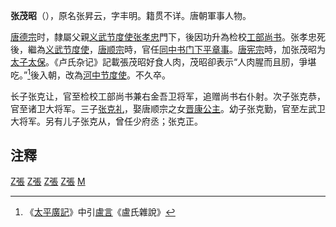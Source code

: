 '''张茂昭'''（{{bd|762年||811年|catIdx=Z張}}），原名张昇云，字丰明。籍贯不详。唐朝軍事人物。

[[唐德宗|唐德宗]]时，隸屬父親[[义武节度使|义武节度使]][[張孝忠_(唐朝)|张孝忠]]門下，後因功升為检校[[工部尚书|工部尚书]]。张孝忠死後，繼為[[义武节度使|义武节度使]]，[[唐顺宗|唐顺宗]]時，官任[[同中书门下平章事|同中书门下平章事]]。[[唐宪宗|唐宪宗]]時，加张茂昭为[[太子太保|太子太保]]。《卢氏杂记》記載張茂昭好食人肉，茂昭卻表示“人肉腥而且肕，爭堪吃。”<ref>《[[太平廣記|太平廣記]]》中引[[盧言|盧言]]《盧氏雜說》</ref>後入朝，改為[[河中节度使|河中节度使]]。不久卒。

长子张克让，官至检校工部尚书兼右金吾卫将军，追赠尚书右仆射。次子张克恭，官至诸卫大将军。三子[[张克礼|张克礼]]，娶唐顺宗之女[[襄阳公主_(唐顺宗)|晋康公主]]。幼子张克勤，官至左武卫大将军。另有儿子张克从，曾任少府丞；张克正。

==注釋==
{{reflist}}
[[Category:唐朝軍事人物|Z張]]
[[Category:唐朝同中书门下平章事|Z張]]
[[Category:義武軍節度使|Z張]]
[[Category:河中節度使|Z張]]
[[Category:張姓|M]]